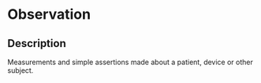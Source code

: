 # Observation
 ## Description 
 Measurements and simple assertions made about a patient, device or other subject.
